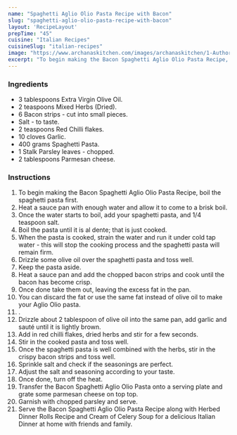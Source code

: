 ---
name: "Spaghetti Aglio Olio Pasta Recipe with Bacon"
slug: "spaghetti-aglio-olio-pasta-recipe-with-bacon"
layout: 'RecipeLayout'
prepTime: "45"
cuisine: "Italian Recipes"
cuisineSlug: "italian-recipes"
image: "https://www.archanaskitchen.com/images/archanaskitchen/1-Author/sibyl-archanaskitchen.com/Bacon_Spaghetti_Aglio_Olio_Pasta_Recipe_.jpg"
excerpt: "To begin making the Bacon Spaghetti Aglio Olio Pasta Recipe, boil the spaghetti pasta first"
---

### Ingredients

- 3 tablespoons Extra Virgin Olive Oil.
- 2 teaspoons Mixed Herbs (Dried).
- 6 Bacon strips - cut into small pieces.
- Salt - to taste.
- 2 teaspoons Red Chilli flakes.
- 10 cloves Garlic.
- 400 grams Spaghetti Pasta.
- 1 Stalk Parsley leaves - chopped.
- 2 tablespoons Parmesan cheese.

### Instructions

1. To begin making the Bacon Spaghetti Aglio Olio Pasta Recipe, boil the spaghetti pasta first.
1. Heat a sauce pan with enough water and allow it to come to a brisk boil.
1. Once the water starts to boil, add your spaghetti pasta,  and 1/4 teaspoon salt.
1. Boil the pasta until it is al dente; that is just cooked.
1. When the pasta is cooked, strain the water and run it under cold tap water - this will stop the cooking process and the spaghetti pasta will remain firm.
1. Drizzle some olive oil over the spaghetti pasta and toss well.
1. Keep the pasta aside.
1. Heat a sauce pan and add the chopped bacon strips and cook until the bacon has become crisp.
1. Once done take them out, leaving the excess fat in the pan.
1. You can discard the fat or use the same fat instead of olive oil to make your Aglio Olio pasta.
1. .
1. Drizzle about 2 tablespoon of olive oil into the same pan, add garlic and sauté until it is lightly brown.
1. Add in red chilli flakes, dried herbs and stir for a few seconds.
1. Stir in the cooked pasta and toss well.
1. Once the spaghetti pasta is well combined with the herbs, stir in the crispy bacon strips and toss well.
1. Sprinkle salt and check if the seasonings are perfect.
1. Adjust the salt and seasoning according to your taste.
1. Once done, turn off the heat.
1. Transfer the Bacon Spaghetti Aglio Olio Pasta onto a serving plate and grate some parmesan cheese on top  top.
1. Garnish with chopped parsley and serve.
1. Serve the Bacon Spaghetti Aglio Olio Pasta Recipe along with Herbed Dinner Rolls Recipe and Cream of Celery Soup for a delicious Italian Dinner at home with friends and family.
